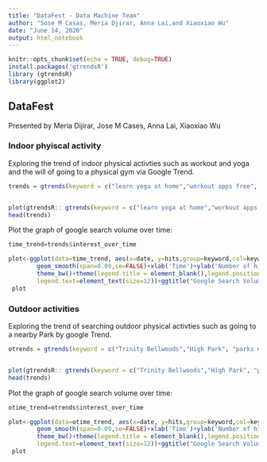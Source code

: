 ```yaml
---
title: "DataFest - Data Machine Team"
author: "Sose M Casas, Meria Djirar, Anna Lai,and Xiaoxiao Wu"
date: "June 14, 2020"
output: html_notebook
---
```



```r
knitr::opts_chunk$set(echo = TRUE, debug=TRUE)
install.packages('gtrendsR')
library (gtrendsR)
library(ggplot2)
```

## DataFest
Presented by Meria Dijirar, Jose M Cases, Anna Lai, Xiaoxiao Wu

### Indoor phyiscal activity
Exploring the trend of indoor physical activties such as workout and yoga and the will of going to a physical gym via Google Trend. 
```r
trends = gtrends(keyword = c("learn yoga at home","workout apps free", "gyms near me"), geo = "CA", time = "2020-03-10 2020-06-05")


plot(gtrendsR:: gtrends(keyword = c("learn yoga at home","workout apps free", "gyms near me"), geo = "CA", time = "2020-03-10 2020-06-05"))
head(trends)
```

Plot the graph of google search volume over time:
```r
time_trend=trends$interest_over_time

plot<-ggplot(data=time_trend, aes(x=date, y=hits,group=keyword,col=keyword))+
        geom_smooth(span=0.09,se=FALSE)+xlab('Time')+ylab('Number of hits')+
        theme_bw()+theme(legend.title = element_blank(),legend.position="bottom",
        legend.text=element_text(size=12))+ggtitle("Google Search Volume")
 plot

```


### Outdoor activities
Exploring the trend of searching outdoor physical activties such as going to a nearby Park by google Trend. 
```r
otrends = gtrends(keyword = c("Trinity Bellwoods","High Park", "parks near me"), geo = "CA", time = "2020-01-01 2020-06-05")


plot(gtrendsR:: gtrends(keyword = c("Trinity Bellwoods","High Park", "parks near me"), geo = "CA", time = "2020-01-01 2020-06-05"))
head(trends)
```


Plot the graph of google search volume over time:
```r
otime_trend=otrends$interest_over_time

plot<-ggplot(data=otime_trend, aes(x=date, y=hits,group=keyword,col=keyword))+
        geom_smooth(span=0.09,se=FALSE)+xlab('Time')+ylab('Number of hits')+
        theme_bw()+theme(legend.title = element_blank(),legend.position="bottom",
        legend.text=element_text(size=12))+ggtitle("Google Search Volume")
 plot

```
